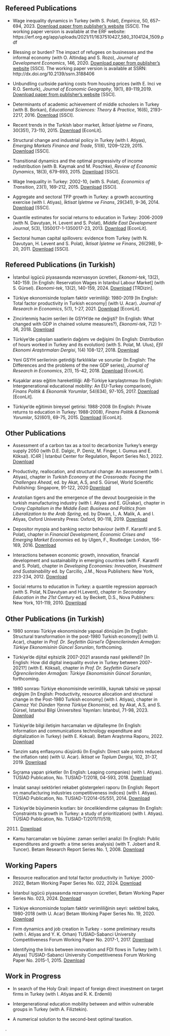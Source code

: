 

## Refereed Publications

-   Wage inequality dynamics in Turkey (with S. Polat), _Empirica_, 50, 657–694, 2023.  [Download paper from publisher's website](https://doi.org/10.1007/s10663-023-09579-8) [SSCI]. 
The working paper version is available at the ERF website: https://erf.org.eg/app/uploads/2021/11/1637510427_580_3104124_1509.pdf


-   Blessing or burden? The impact of refugees on businesses and the informal economy
    (with O. Altindag and S. Rozo), _Journal of Development Economics_, 146, 2020.
    [Download paper from publisher's website](https://doi.org/10.1016/j.jdeveco.2020.102490)
    [SSCI]. 
    The working paper version is available at SSRN: http://dx.doi.org/10.2139/ssrn.3188406

-   Unbundling curbside parking costs from housing prices (with E. Inci
    ve R.O. Senturk), _Journal of Economic Geography_, 19(1), 89-119,2019. 
    [Download paper from publisher's website](https://doi.org/10.1093/jeg/lby003)
    [SSCI].

-   Determinants of academic achievement of middle schoolers in Turkey
    (with B. Borkan), _Educational Sciences: Theory & Practice_, 16(6),
    2193-2217, 2016. [Download](pdfs/art_academic_achievment_estp_2016.pdf)
    [SSCI].


-   Recent trends in the Turkish labor market, _İktisat İşletme ve Finans_, 30(351), 73-110, 2015. [Download](pdfs/art_recent_trends_TLM_iif_2015.pdf)
    [EconLit].

-   Structural change and industrial policy in Turkey (with I. Atiyas),
    _Emerging Markets Finance and Trade_, 51(6), 1209–1229, 2015.
    [Download](pdfs/art_str_ch-indust_pol_emft_2015.pdf)
    [SSCI].

-   Transitional dynamics and the optimal progressivity of income
    redistribution (with B. Kaymak and M. Poschke), _Review of Economic Dynamics_, 18(3), 679-693, 2015. [Download](pdfs/art_tax_RED_2015.pdf) 
    [SSCI].

-   Wage Inequality in Turkey: 2002-10, (with S. Polat), _Economics of Transition_, 23(1), 169-212, 2015. [Download](pdfs/art_wage_ineq_ecot_2015.pdf)
    [SSCI].

-   Aggregate and sectoral TFP growth in Turkey: a growth accounting
    exercise (with I. Atiyas), _İktisat İşletme ve Finans_, 29(341),
    9-36, 2014. [Download](pdfs/art_tfp_iif_2014.pdf) 
    [SSCI].

-   Quantile estimates for social returns to education in Turkey:
    2006-2009 (with N. Davutyan, H. Levent and S. Polat), _Middle East Development Journal_, 5(3), 1350017-1-1350017-23, 2013. 
    [Download](pdfs/art_quintile_medj_2013.pdf) [EconLit].

-   Sectoral human capital spillovers: evidence from Turkey (with N.
    Davutyan, H. Levent and S. Polat), _İktisat İşletme ve Finans_,
    26(298), 9-20, 2011. [Download](pdfs/art_spillover_iif_2011.pdf)
    [SSCI].

##  Refereed Publications (in Turkish)

-   İstanbul işgücü piyasasında rezervasyon ücretleri, _Ekonomi-tek_, 13(2), 140-159.
[In English: Reservation Wages in Istanbul Labour Market] (with S. Gürsel).  _Ekonomi-tek_, 13(2), 140-159, 2024. 
    [Download](pdfs/art_ist_rez_ucr_TEK2024.pdf)
    [TRDizin].

-   Türkiye ekonomisinde toplam faktör verimliliği: 1980-2019 [In English: Total factor productivity in Turkish economy] (with U. Acar). _Journal of Research in Economics_, 5(1), 1-27, 2021.
    [Download](pdfs/art_tfp_jre_2021.pdf)
    [EconLit].

-   Zincirlenmiş hacim serileri ile GSYH’de ne değişti? (In English:
    What changed with GDP in chained volume measures?), _Ekonomi-tek_,  7(2) 1-36, 2018. 
    [Download](pdfs/art_yeni_seriler_ekonTEK2018.pdf)


-   Türkiye'de çalışılan saatlerin dağılımı ve değişimi (In English:
    Distribution of hours worked in Turkey and its evolution) (with
    S. Polat, M. Ulus), _Efil Ekonomi Araştırmaları Dergisi_,  1(4) 108-127, 2018. 
    [Download](pdfs/art_saatler_efil_2018.pdf)

-   Yeni GSYH serilerinin getirdiği farklılıklar ve sorunlar (In
    English: The Differences and the problems of the new GDP series),
    _Journal of Research in Economics_, 2(1), 15-42, 2018. 
    [Download](pdfs/art_yeni-vs-eski_gsyh_serileri_mid_2018.pdf)
    [EconLit].

-   Kuşaklar arası eğitim hareketliliği: AB-Türkiye karşılaştırması (In
    English: Intergenerational educational mobility: An EU-Turkey
    comparison), _Finans Politik & Ekonomik Yorumlar_, 54(634), 97-105, 2017. [Download](pdfs/art_educ_mobility_fpey_2017.pdf) [EconLit].

-   Türkiye'de eğitimin bireysel getirisi: 1988-2008 (In English:
    Private returns to education in Turkey: 1988-2008), _Finans Politik & Ekonomik Yorumlar_, 52(601), 69-75, 2015. [Download](pdfs/art_r2e_fpey_2015.pdf) [EconLit].

##  Other Publications

-  Assessment of a carbon tax as a tool to decarbonize Turkey’s energy supply 2050 (with  D.E. Dalgic, P. Deniz, M. Finger, I. Gumus and E. Köksal). IC4R | İstanbul Center for Regulation, Report Series No.1, 2022. [Download](pdfs/rep_carbon-tax_2022.pdf)

-  Productivity, reallocation, and structural change: An assessment (with I. Atiyas), chapter in _Turkish Economy at the Crossroads: Facing the Challenges Ahead_, ed. by Akat, A.S, and S. Gürsel, World Scientific Publishing: Singapore, 91-122, 2020 [Download](pdfs/ch_str-change_productivity_2020_prepub.pdf)


-   Anatolian tigers and the emergence of the devout bourgeoisie in the turkish manufacturing industry
    (with I. Atiyas and E. GÜrakar), chapter in _Crony Capitalism in the Middle East: Business and Politics from Liberalization to the Arab Spring_, 
    ed. by Diwan, I., A. Malik, A. and I. Atiyas, Oxford University Press: Oxford, 90-118, 2019.
[Download](pdfs/ch_tigers_2019.pdf)

-   Depositor myopia and banking sector behaviour (with F. Karanfil
    and S. Polat), chapter in _Financial Development, Economic Crises and Emerging Market Economies_ ed. by Ulgen, F., Routledge: London,
    156-169, 2016.
[Download](pdfs/ch_depositor_myopia_2018.pdf)

-   Interactions between economic growth, innovation, financial
    development and sustainability in emerging countries (with F.
    Karanfil and S. Polat), chapter in _Developing Economies: Innovation, Investment and Sustainability_ ed. by Carcillo, J.M.,
    Nova Publishers: New York, 223-234, 2012.
[Download](pdfs/ch_interactions_2018.pdf)

-   Social returns to education in Turkey: a quantile regression
    approach (with S. Polat, N.Davutyan and H.Levent), chapter in
    _Secondary Education in the 21st Century_ ed. by Beckett, D.S., Nova
    Publishers: New York, 101-119, 2010.
[Download](pdfs/ch_social_returns_2010.pdf)
    
##  Other Publications (in Turkish)

- 1980 sonrası Türkiye ekonomisinde yapısal dönüşüm [In English: Structural transformation in the post-1980 Turkish economy]] (with U. Acar), chapter in
_Prof. Dr. Seyfettin Gürsel’e Öğrencilerinden Armağan: Türkiye Ekonomisinin Güncel Sorunları_, forthcoming. 

- Türkiye’de dijital eşitsizlik 2007-2021 arasında nasıl şekillendi? [In English: How did digital inequality evolve in Turkey between 2007-2021?] (with E. Köksal), chapter in
_Prof. Dr. Seyfettin Gürsel’e Öğrencilerinden Armağan: Türkiye Ekonomisinin Güncel Sorunları_, forthcoming. 

- 1980 sonrası Türkiye ekonomisinde verimlilik, kaynak tahsisi ve yapısal değişim [In English: Productivity, resource allocation and structural change in the Post-1980 Turkish economy] (with I. Atiyas), chapter in
_Çıkmaz Yol: Dünden Yarına Türkiye Ekonomisi_, ed. by Akat, A.S, and S. Gürsel, İstanbul Bilgi Üniversitesi Yayınları: İstanbul, 71-98, 2023. 
 [Download](pdfs/ch_80sonrasi_yapisal-degisim_2023_draft.pdf)

-   Türkiye'de bilgi iletişim harcamaları ve dijitalleşme (In English: Information and communications technology expenditure and digitalization in Turkey) (with E.
    Koksal). Betam Araştırma Raporu, 2022.
    [Download](pdfs/rep_TDTE_2022.pdf)

-   Tanzim satış enflasyonu düşürdü (In English: Direct sale points reduced the inflation rate) (with U.
    Acar). _İktisat ve Toplum Dergisi_, 102, 31-37, 2019.
    [Download](pdfs/art_tanzim_itd2019.pdf)
 
-   Sıçrama yapan şirketler (In English: Leaping companies) (with I.
    Atiyas). TÜSİAD Publication, No. TUSIAD-T/2018, 04-593, 2018.
    [Download](pdfs/rep_sicrama_yapan_sirketler_2018.pdf)

-   İmalat sanayi sektörleri rekabet göstergeleri raporu (In English:
    Report on manufacturing industries competitiveness indices) (with I.
    Atiyas). TÜSİAD Publication, No. TUSIAD-T/2014-05/551, 2014.
    [Download](pdfs/rep_tusiad_sektorel_gostergeler_2014.pdf)

-   Türkiye’de büyümenin kısıtları: bir önceliklendirme çalışması (In
    English: Constraints to growth in Turkey: a study of prioritization)
    (with I. Atiyas). TÜSİAD Publication, No. TUSIAD-T/2011/11/519,
    2011. [Download](pdfs/rep_tusiad_buyumenin_kisitlari_2011.pdf)

-   Kamu harcamaları ve büyüme: zaman serileri analizi (In
    English: Public expenditures and growth: a time series analysis)
    (with T. Jobert and R. Tuncer). Betam Research Report Series No. 1, 2008. 
    [Download](pdfs/ch_kamu_harcamalari_2008.pdf)

##  Working Papers

-   Resource reallocation and total factor productivity in Turkiye: 2000-2022, Betam Working Paper Series No. 022, 2024. [Download](pdfs/wp_tfp_decomp_betam.pdf)

- İstanbul işgücü piyasasında rezervasyon ücretleri, Betam Working Paper Series No. 023, 2024.
[Download](pdfs/wp_RU_betam.pdf)

-   Türkiye ekonomisinde toplam faktör verimliliğinin seyri: sektörel bakış, 1980-2018 (with U. Acar) Betam Working Paper Series No. 19, 2020.
[Download](pdfs/wp_sectoral_tfp_betam.pdf)


-   Firm dynamics and job creation in Turkey - some preliminary results
    (with I. Atiyas and Y. K. Orhan) TUSIAD-Sabanci University
    Competitiveness Forum Working Paper No. 2017-1, 2017.
[Download](pdfs/wp_firm_dyn-job_creation_in_turkey_ref.pdf)

-   Identifying the links between innovation and FDI flows in Turkey
    (with I. Atiyas) TUSIAD-Sabanci University Competitiveness Forum
    Working Paper No. 2015-1, 2015.
[Download](pdfs/wp_innovation_fdi_in_turkey_ref.pdf)



##  Work in Progress

- In search of the Holy Grail: impact of foreign direct investment on target firms in Turkey (with I. Atiyas and R. K. Erdemli)

- Intergenerational education mobility between and within vulnerable
    groups in Turkey (with A. Filiztekin).

- A numerical solution to the second-best optimal taxation.

<!-- The geography of AKP votes (with A. Filiztekin) -->.

 
 


